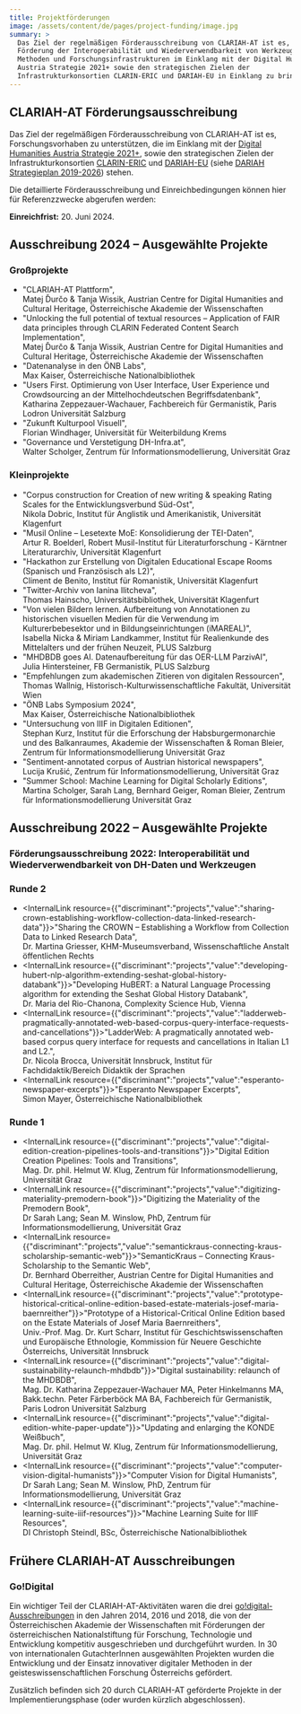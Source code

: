 ```yaml
---
title: Projektförderungen
image: /assets/content/de/pages/project-funding/image.jpg
summary: >
  Das Ziel der regelmäßigen Förderausschreibung von CLARIAH-AT ist es, die
  Förderung der Interoperabilität und Wiederverwendbarkeit von Werkzeugen,
  Methoden und Forschungsinfrastrukturen im Einklang mit der Digital Humanities
  Austria Strategie 2021+ sowie den strategischen Zielen der
  Infrastrukturkonsortien CLARIN-ERIC und DARIAH-EU in Einklang zu bringen.
---
```

## CLARIAH-AT Förderungsausschreibung

Das Ziel der regelmäßigen Förderausschreibung von CLARIAH-AT ist es, Forschungsvorhaben zu unterstützen, die im Einklang mit der [Digital Humanities Austria Strategie 2021+](https://gams.uni-graz.at/o:clariah.dha-strategie-2021), sowie den strategischen Zielen der Infrastrukturkonsortien [CLARIN-ERIC](https://www.clarin.eu/) und [DARIAH-EU](https://www.dariah.eu/) (siehe [DARIAH Strategieplan 2019-2026](https://www.dariah.eu/wp-content/uploads/2019/08/Strategic-Plan_2019-2026.pdf)) stehen.

Die detaillierte Förderausschreibung und Einreichbedingungen können hier für Referenzzwecke abgerufen werden:

<DownloadButton label="Projektförderung - Förderausschreibung herunterladen" href="/assets/content/de/pages/project-funding/clariah-at_2022_callforprojects.docx" />

**Einreichfrist:** 20. Juni 2024.

## Ausschreibung 2024 – Ausgewählte Projekte

### Großprojekte

* "CLARIAH-AT Plattform",\
  Matej Ďurčo & Tanja Wissik, Austrian Centre for Digital Humanities and Cultural Heritage, Österreichische Akademie der Wissenschaften
* "Unlocking the full potential of textual resources – Application of FAIR data principles through CLARIN Federated Content Search Implementation",\
  Matej Ďurčo & Tanja Wissik, Austrian Centre for Digital Humanities and Cultural Heritage, Österreichische Akademie der Wissenschaften
* "Datenanalyse in den ÖNB Labs",\
  Max Kaiser, Österreichische Nationalbibliothek
* "Users First. Optimierung von User Interface, User Experience und Crowdsourcing an der Mittelhochdeutschen Begriffsdatenbank",\
  Katharina Zeppezauer-Wachauer, Fachbereich für Germanistik, Paris Lodron Universität Salzburg
* "Zukunft Kulturpool Visuell", \
  Florian Windhager, Universität für Weiterbildung Krems
* "Governance und Verstetigung DH-Infra.at",\
  Walter Scholger, Zentrum für Informationsmodellierung, Universität Graz

### Kleinprojekte

* "Corpus construction for Creation of new writing & speaking Rating Scales for the Entwicklungsverbund Süd-Ost",\
  Nikola Dobric, Institut für Anglistik und Amerikanistik, Universität Klagenfurt
* "Musil Online – Lesetexte MoE: Konsolidierung der TEI-Daten",\
  Artur R. Boelderl, Robert Musil-Institut für Literaturforschung - Kärntner Literaturarchiv, Universität Klagenfurt
* "Hackathon zur Erstellung von Digitalen Educational Escape Rooms (Spanisch und Französisch als L2)",\
  Climent de Benito, Institut für Romanistik, Universität Klagenfurt
* "Twitter-Archiv von Ianina Ilitcheva",\
  Thomas Hainscho, Universitätsbibliothek, Universität Klagenfurt
* "Von vielen Bildern lernen. Aufbereitung von Annotationen zu historischen visuellen Medien für die Verwendung im Kulturerbebesektor und in Bildungseinrichtungen (iMAREAL)", \
  Isabella Nicka & Miriam Landkammer, Institut für Realienkunde des Mittelalters und der frühen Neuzeit, PLUS Salzburg
* "MHDBDB goes AI. Datenaufbereitung für das OER-LLM ParzivAI", \
  Julia Hintersteiner, FB Germanistik, PLUS Salzburg
* "Empfehlungen zum akademischen Zitieren von digitalen Ressourcen", \
  Thomas Wallnig, Historisch-Kulturwissenschaftliche Fakultät, Universität Wien
* "ÖNB Labs Symposium 2024", \
  Max Kaiser, Österreichische Nationalbibliothek
* "Untersuchung von IIIF in Digitalen Editionen",\
  Stephan Kurz, Institut für die Erforschung der Habsburgermonarchie und des Balkanraumes, Akademie der Wissenschaften & Roman Bleier, Zentrum für Informationsmodellierung Universität Graz
* "Sentiment-annotated corpus of Austrian historical newspapers", \
  Lucija Krušić, Zentrum für Informationsmodellierung, Universität Graz
* "Summer School: Machine Learning for Digital Scholarly Editions",\
  Martina Scholger, Sarah Lang, Bernhard Geiger, Roman Bleier, Zentrum für Informationsmodellierung Universität Graz

## Ausschreibung 2022 – Ausgewählte Projekte

### **Förderungsausschreibung 2022: Interoperabilität und Wiederverwendbarkeit von DH-Daten und Werkzeugen**

### Runde 2

* <InternalLink resource={{"discriminant":"projects","value":"sharing-crown-establishing-workflow-collection-data-linked-research-data"}}>"Sharing the CROWN – Establishing a Workflow from Collection Data to Linked Research Data"</InternalLink>,\
  Dr. Martina Griesser, KHM-Museumsverband, Wissenschaftliche Anstalt öffentlichen Rechts
* <InternalLink resource={{"discriminant":"projects","value":"developing-hubert-nlp-algorithm-extending-seshat-global-history-databank"}}>"Developing HuBERT: a Natural Language Processing algorithm for extending the Seshat Global History Databank"</InternalLink>,\
  Dr. Maria del Rio-Chanona, Complexity Science Hub, Vienna
* <InternalLink resource={{"discriminant":"projects","value":"ladderweb-pragmatically-annotated-web-based-corpus-query-interface-requests-and-cancellations"}}>"LadderWeb: A pragmatically annotated web-based corpus query interface for requests and cancellations in Italian L1 and L2."</InternalLink>,\
  Dr. Nicola Brocca, Universität Innsbruck, Institut für Fachdidaktik/Bereich Didaktik der Sprachen
* <InternalLink resource={{"discriminant":"projects","value":"esperanto-newspaper-excerpts"}}>"Esperanto Newspaper Excerpts"</InternalLink>,\
  Simon Mayer, Österreichische Nationalbibliothek

### Runde 1

* <InternalLink resource={{"discriminant":"projects","value":"digital-edition-creation-pipelines-tools-and-transitions"}}>"Digital Edition Creation Pipelines: Tools and Transitions"</InternalLink>,\
  Mag. Dr. phil. Helmut W. Klug, Zentrum für Informationsmodellierung, Universität Graz
* <InternalLink resource={{"discriminant":"projects","value":"digitizing-materiality-premodern-book"}}>"Digitizing the Materiality of the Premodern Book"</InternalLink>,\
  Dr Sarah Lang; Sean M. Winslow, PhD, Zentrum für Informationsmodellierung, Universität Graz
* <InternalLink resource={{"discriminant":"projects","value":"semantickraus-connecting-kraus-scholarship-semantic-web"}}>"SemanticKraus – Connecting Kraus-Scholarship to the Semantic Web"</InternalLink>,\
  Dr. Bernhard Oberreither, Austrian Centre for Digital Humanities and Cultural Heritage, Österreichische Akademie der Wissenschaften
* <InternalLink resource={{"discriminant":"projects","value":"prototype-historical-critical-online-edition-based-estate-materials-josef-maria-baernreither"}}>"Prototype of a Historical-Critical Online Edition based on the Estate Materials of Josef Maria Baernreithers"</InternalLink>,\
  Univ.-Prof. Mag. Dr. Kurt Scharr, Institut für Geschichtswissenschaften und Europäische Ethnologie, Kommission für Neuere Geschichte Österreichs, Universität Innsbruck
* <InternalLink resource={{"discriminant":"projects","value":"digital-sustainability-relaunch-mhdbdb"}}>"Digital sustainability: relaunch of the MHDBDB"</InternalLink>,\
  Mag. Dr. Katharina Zeppezauer-Wachauer MA, Peter Hinkelmanns MA, Bakk.techn. Peter Färberböck MA BA, Fachbereich für Germanistik, Paris Lodron Universität Salzburg
* <InternalLink resource={{"discriminant":"projects","value":"digital-edition-white-paper-update"}}>"Updating and enlarging the KONDE Weißbuch"</InternalLink>,\
  Mag. Dr. phil. Helmut W. Klug, Zentrum für Informationsmodellierung, Universität Graz
* <InternalLink resource={{"discriminant":"projects","value":"computer-vision-digital-humanists"}}>"Computer Vision for Digital Humanists"</InternalLink>,\
  Dr Sarah Lang; Sean M. Winslow, PhD, Zentrum für Informationsmodellierung, Universität Graz
* <InternalLink resource={{"discriminant":"projects","value":"machine-learning-suite-iiif-resources"}}>"Machine Learning Suite for IIIF Resources"</InternalLink>,\
  DI Christoph Steindl, BSc, Österreichische Nationalbibliothek

## Frühere CLARIAH-AT Ausschreibungen

### Go!Digital

Ein wichtiger Teil der CLARIAH-AT-Aktivitäten waren die drei [go!digital-Ausschreibungen](https://www.oeaw.ac.at/foerderungen/godigital) in den Jahren 2014, 2016 und 2018, die von der Österreichischen Akademie der Wissenschaften mit Förderungen der österreichischen Nationalstiftung für Forschung, Technologie und Entwicklung kompetitiv ausgeschrieben und durchgeführt wurden. In 30 von internationalen GutachterInnen ausgewählten Projekten wurden die Entwicklung und der Einsatz innovativer digitaler Methoden in der geisteswissenschaftlichen Forschung Österreichs gefördert.

Zusätzlich befinden sich 20 durch CLARIAH-AT geförderte Projekte in der Implementierungsphase (oder wurden kürzlich abgeschlossen).
